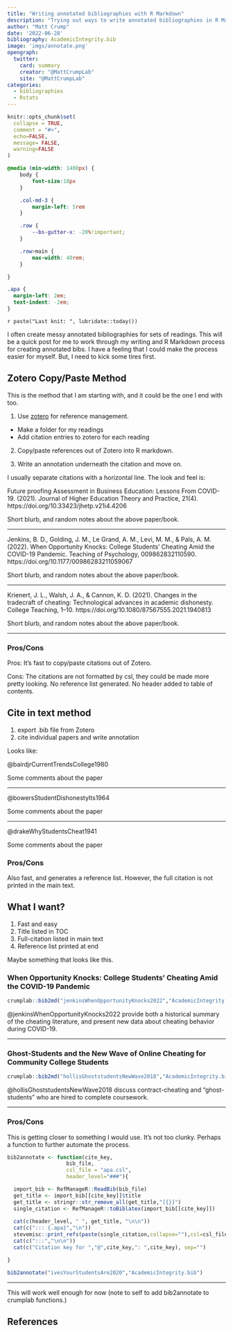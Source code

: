 ```yaml
---
title: "Writing annotated bibliographies with R Markdown"
description: "Trying out ways to write annotated bibliographies in R Markdown."
author: "Matt Crump"
date: '2022-06-28'
bibliography: AcademicIntegrity.bib
image: 'imgs/annotate.png'
opengraph:
  twitter:
    card: summary
    creator: "@MattCrumpLab"
    site: "@MattCrumpLab"
categories:
  - bibliographies
  - Rstats
---
```


```r
knitr::opts_chunk$set(
  collapse = TRUE,
  comment = "#>",
  echo=FALSE,
  message= FALSE,
  warning=FALSE
)
```

```css
@media (min-width: 1400px) {
    body {
        font-size:18px
    }

    .col-md-3 {
        margin-left: 5rem
    }

    .row {
        --bs-gutter-x: -20%!important;
    }

    .row>main {
        max-width: 40rem;
    }

}

.apa {
  margin-left: 2em;
  text-indent: -2em;
}

```

`r paste("Last knit: ", lubridate::today())`

I often create messy annotated bibliographies for sets of readings. This will be a quick post for me to work through my writing and R Markdown process for creating annotated bibs. I have a feeling that I could make the process easier for myself. But, I need to kick some tires first.

## Zotero Copy/Paste Method

This is the method that I am starting with, and it could be the one I end with too.

1.  Use [zotero](https://www.zotero.org) for reference management.

-   Make a folder for my readings
-   Add citation entries to zotero for each reading

2.  Copy/paste references out of Zotero into R markdown.

3.  Write an annotation underneath the citation and move on.

I usually separate citations with a horizontal line. The look and feel is:

Future proofing Assessment in Business Education: Lessons From COVID-19. (2021). Journal of Higher Education Theory and Practice, 21(4). https://doi.org/10.33423/jhetp.v21i4.4206

Short blurb, and random notes about the above paper/book.

------------------------------------------------------------------------

Jenkins, B. D., Golding, J. M., Le Grand, A. M., Levi, M. M., & Pals, A. M. (2022). When Opportunity Knocks: College Students' Cheating Amid the COVID-19 Pandemic. Teaching of Psychology, 009862832110590. https://doi.org/10.1177/00986283211059067

Short blurb, and random notes about the above paper/book.

------------------------------------------------------------------------

Krienert, J. L., Walsh, J. A., & Cannon, K. D. (2021). Changes in the tradecraft of cheating: Technological advances in academic dishonesty. College Teaching, 1--10. https://doi.org/10.1080/87567555.2021.1940813

Short blurb, and random notes about the above paper/book.

------------------------------------------------------------------------

### Pros/Cons

Pros: It's fast to copy/paste citations out of Zotero.

Cons: The citations are not formatted by csl, they could be made more pretty looking. No reference list generated. No header added to table of contents.

## Cite in text method

1.  export .bib file from Zotero
2.  cite individual papers and write annotation

Looks like:

@bairdjrCurrentTrendsCollege1980

Some comments about the paper

------------------------------------------------------------------------

@bowersStudentDishonestyIts1964

Some comments about the paper

------------------------------------------------------------------------

@drakeWhyStudentsCheat1941

Some comments about the paper

### Pros/Cons

Also fast, and generates a reference list. However, the full citation is not printed in the main text.

## What I want?

1.  Fast and easy
2.  Title listed in TOC
3.  Full-citation listed in main text
4.  Reference list printed at end

Maybe something that looks like this.

### When Opportunity Knocks: College Students' Cheating Amid the COVID-19 Pandemic

::: apa
```r
crumplab::bib2md("jenkinsWhenOpportunityKnocks2022","AcademicIntegrity.bib")
```
:::

@jenkinsWhenOpportunityKnocks2022 provide both a historical summary of the cheating literature, and present new data about cheating behavior during COVID-19.

------------------------------------------------------------------------

### Ghost-Students and the New Wave of Online Cheating for Community College Students

::: apa
```r
crumplab::bib2md("hollisGhoststudentsNewWave2018","AcademicIntegrity.bib")
```
:::

@hollisGhoststudentsNewWave2018 discuss contract-cheating and "ghost-students" who are hired to complete coursework.

------------------------------------------------------------------------

### Pros/Cons

This is getting closer to something I would use. It's not too clunky. Perhaps a function to further automate the process.

```r
bib2annotate <- function(cite_key,
                   bib_file,
                   csl_file = "apa.csl",
                   header_level="###"){

  import_bib <- RefManageR::ReadBib(bib_file)
  get_title <- import_bib[[cite_key]]$title
  get_title <- stringr::str_remove_all(get_title,"[{}]")
  single_citation <- RefManageR::toBiblatex(import_bib[[cite_key]])
  
  cat(c(header_level, " ", get_title, "\n\n"))
  cat(c("::: {.apa}","\n"))
  stevemisc::print_refs(paste(single_citation,collapse=""),csl=csl_file)
  cat(c(":::","\n\n"))
  cat(c("Citation key for ","@",cite_key,": ",cite_key), sep="")

}
```

```r
bib2annotate("ivesYourStudentsAre2020","AcademicIntegrity.bib")
```

------------------------------------------------------------------------

This will work well enough for now (note to self to add bib2annotate to crumplab functions.)

## References
